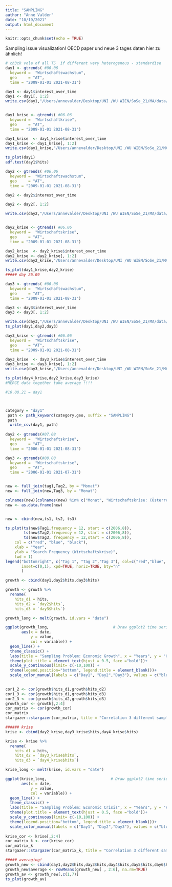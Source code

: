 ```yaml
---
title: "SAMPLING"
author: "Anne Valder"
date: "10/19/2021"
output: html_document
---
```


```r
knitr::opts_chunk$set(echo = TRUE)
```
 Sampling issue visualization! OECD paper und neue 3 tages daten hier zu ähnlich!

```r

# ch3ck vola of all TS  if different very heterogenous - standardise 
day1 <- gtrends( #06.06
  keyword =  "Wirtschaftswachstum",
  geo     = "AT",
  time = "2009-01-01 2021-08-31")

day1 <- day1$interest_over_time
day1 <- day1[, 1:2]
write.csv(day1,"/Users/annevalder/Desktop/UNI /WU WIEN/SoSe_21/MA/data/sampling/day1_sampling_Wachstum.csv")


day1_krise <- gtrends( #06.06
  keyword =  "Wirtschaftkrise",
  geo     = "AT",
  time = "2009-01-01 2021-08-31")

day1_krise  <- day1_krise$interest_over_time
day1_krise <- day1_krise[, 1:2]
write.csv(day1_krise,"/Users/annevalder/Desktop/UNI /WU WIEN/SoSe_21/MA/data/sampling/day1_sampling_krise.csv")

ts_plot(day1)
adf.test(day1$hits)

day2 <- gtrends( #06.06
  keyword =  "Wirtschaftswachstum",
  geo     = "AT",
  time = "2009-01-01 2021-08-31")

day2 <- day2$interest_over_time

day2 <- day2[, 1:2]

write.csv(day2,"/Users/annevalder/Desktop/UNI /WU WIEN/SoSe_21/MA/data/sampling/day2_sampling_Wachstum.csv")


day2_krise <- gtrends( #06.06
  keyword =  "Wirtschaftskrise",
  geo     = "AT",
  time = "2009-01-01 2021-08-31")

day2_krise  <- day2_krise$interest_over_time
day2_krise <- day2_krise[, 1:2]
write.csv(day2_krise,"/Users/annevalder/Desktop/UNI /WU WIEN/SoSe_21/MA/data/sampling/day2_sampling_krise.csv")

ts_plot(day1_krise,day2_krise)
##### day 26.09

day3 <- gtrends( #06.06
  keyword =  "Wirtschaftswachstum",
  geo     = "AT",
  time = "2009-01-01 2021-08-31")

day3 <- day3$interest_over_time
day3 <- day3[, 1:2]

write.csv(day3,"/Users/annevalder/Desktop/UNI /WU WIEN/SoSe_21/MA/data/sampling/day3_sampling_Wachstum.csv")
ts_plot(day1,day2,day3)

day3_krise <- gtrends( #06.06
  keyword =  "Wirtschaftskrise",
  geo     = "AT",
  time = "2009-01-01 2021-08-31")

day3_krise  <- day3_krise$interest_over_time
day3_krise <- day3_krise[, 1:2]
write.csv(day3_krise,"/Users/annevalder/Desktop/UNI /WU WIEN/SoSe_21/MA/data/sampling/day3_sampling_krise.csv")

ts_plot(day4_krise,day2_krise,day3_krise)
#MERGE data together take average !!!! 

#10.08.21 = day1



category = "day1"
 path <- path_keyword(category,geo, suffix = "SAMPLING")
 path
  write_csv(day1, path)
  
day2 <- gtrends(#07.08
  keyword =  "Wirtschaftskrise",
  geo     = "AT",
  time = "2006-01-01 2021-08-31")

day3 <- gtrends(#08.08
  keyword =  "Wirtschaftskrise",
  geo     = "AT",
  time = "2006-01-01 2021-07-31")


new <- full_join(tag1,Tag2, by = "Monat")
new <- full_join(new,Tag3, by = "Monat")

colnames(new)[colnames(new) %in% c("Monat", "Wirtschaftskrise: (Österreich).x", "Wirtschaftskrise: (Österreich).y", "Wirtschaftskrise: (Österreich)")] <- c("Date", "Tag1", "Tag2", "Tag3")
new <- as.data.frame(new)


new <- cbind(new,ts1, ts2, ts3)

ts.plot(ts(new$Tag1,frequency = 12, start = c(2006,8)),
        ts(new$Tag2,frequency = 12, start = c(2006,8)), 
        ts(new$Tag3, frequency = 12,start = c(2006,8)),
    col = c("red", "blue", "black"), 
    xlab = "Year", 
    ylab = "Search Frequency (Wirtschaftskrise)", 
    lwd = 1)
legend("bottomright", c("Tag 1", "Tag 2","Tag 3"), col=c("red","blue", "black"), lty=c(1),
       inset=c(0,1), xpd=TRUE, horiz=TRUE, bty="n"
       )

```

```r
growth <- cbind(day1,day2$hits,day3$hits)

growth <- growth %>% 
  rename(
    hits_d1 = hits,
    hits_d2 = `day2$hits`,
    hits_d3 = `day3$hits`)

growth_long <- melt(growth, id.vars = "date")

ggplot(growth_long,                            # Draw ggplot2 time series plot
       aes(x = date,
           y = value,
           col = variable)) +
  geom_line() +
  theme_classic() +
  labs(title = "Sampling Problem: Economic Growth", x = "Years", y = "Hits",color = "Legend")+
  theme(plot.title = element_text(hjust = 0.5, face ="bold"))+
  scale_y_continuous(limit= c(-10,100)) +
  theme(legend.position="bottom", legend.title = element_blank())+
  scale_color_manual(labels = c("Day1", "Day2","Day3"), values = c("blue", "orange","black"))
  

cor1_2 <- cor(growth$hits_d1,growth$hits_d2)
cor1_3 <- cor(growth$hits_d1,growth$hits_d3)
cor2_3 <- cor(growth$hits_d2,growth$hits_d3)
growth_cor <- growth[,2:4]
cor_matrix <- cor(growth_cor)
cor_matrix
stargazer::stargazer(cor_matrix, title = "Correlation 3 different samples")
```


```r
###### krise 
krise <- cbind(day2_krise,day3_krise$hits,day4_krise$hits)

krise <- krise %>% 
  rename(
    hits_d1 = hits,
    hits_d2 = `day3_krise$hits`,
    hits_d3 = `day4_krise$hits`)

krise_long <- melt(krise, id.vars = "date")

ggplot(krise_long,                            # Draw ggplot2 time series plot
       aes(x = date,
           y = value,
           col = variable)) +
  geom_line() +
  theme_classic() +
  labs(title = "Sampling Problem: Economic Crisis", x = "Years", y = "Hits",color = "Legend")+
  theme(plot.title = element_text(hjust = 0.5, face ="bold"))+
  scale_y_continuous(limit= c(-10,100)) +
  theme(legend.position="bottom", legend.title = element_blank())+
  scale_color_manual(labels = c("Day1", "Day2","Day3"), values = c("blue", "orange","black"))
  
krise_cor <- krise[,2:4]
cor_matrix_k <- cor(krise_cor)
cor_matrix_k
stargazer::stargazer(cor_matrix_k, title = "Correlation 3 different samples")
```


```r
##### averaging!
growth_new <- cbind(day1,day2$hits,day3$hits,day4$hits,day5$hits,day6$hits)
growth_new$average <- rowMeans(growth_new[ , 2:6], na.rm=TRUE)
growth_av <- growth_new[,c(1,7)]
ts_plot(growth_av)
```
